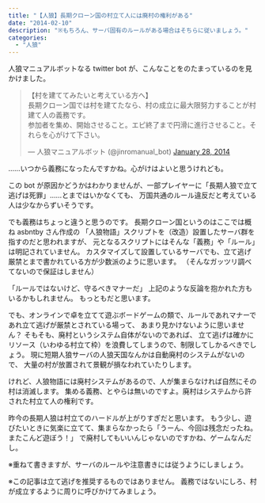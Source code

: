 ```yaml
---
title: "【人狼】長期クローン国の村立て人には廃村の権利がある"
date: "2014-02-10"
description: "※もちろん、サーバ固有のルールがある場合はそちらに従いましょう。"
categories:
  - "人狼"
---
```


人狼マニュアルボットなる twitter bot が、こんなことをのたまっているのを見かけました。

<blockquote class="twitter-tweet"><p lang="ja" dir="ltr">【村を建ててみたいと考えている方へ】<br />長期クローン国では村を建てたなら、村の成立に最大限努力することが村建て人の義務です。<br />参加者を集め、開始させること。エピ終了まで円滑に進行させること。それらを心がけて下さい。</p>&mdash; 人狼マニュアルボット (@jinromanual_bot) <a href="https://twitter.com/jinromanual_bot/status/428099438532255744?ref_src=twsrc%5Etfw">January 28, 2014</a></blockquote> <script async src="https://platform.twitter.com/widgets.js" charset="utf-8"></script>

……いつから義務になったんですかね。心がけはよいと思うけれども。

この bot が原因かどうかはわかりませんが、一部プレイヤーに「長期人狼で立て逃げは死罪」……とまではいかなくても、
万国共通のルール違反だと考えている人は少なからずいそうです。

でも義務はちょっと違うと思うのです。
長期クローン国というのはここでは概ね asbntby さん作成の
「人狼物語」スクリプトを（改造）設置したサーバ群を指すのだと思われますが、
元となるスクリプトにはそんな「義務」や「ルール」は明記されていません。
カスタマイズして設置しているサーバでも、立て逃げ厳禁とまで書かれている方が少数派のように思います。
（そんなガッツリ調べてないので保証はしません）

「ルールではないけど、守るべきマナーだ」
上記のような反論を抱かれた方もいるかもしれません。
もっともだと思います。

でも、オンラインで卓を立てて遊ぶボードゲームの類で、ルールであれマナーであれ立て逃げが厳禁とされている場って、
あまり見かけないように思いません？
そもそも、廃村というシステム自体がないのであれば、
立て逃げは確かにリソース（いわゆる村立て枠）を浪費してしまうので、制限してしかるべきでしょう。
現に短期人狼サーバの人狼天国なんかは自動廃村のシステムがないので、
大量の村が放置されて景観が損なわれていたりします。

けれど、人狼物語には廃村システムがあるので、人が集まらなければ自然にその村は消滅します。
集める義務、とやらは無いのですよ。廃村はシステムから許された村立て人の権利です。

昨今の長期人狼は村立てのハードルが上がりすぎだと思います。
もう少し、遊びたいときに気楽に立てて、集まらなかったら「うーん、今回は残念だったね。またこんど遊ぼう！」
で廃村してもいいんじゃないのですかね、ゲームなんだし。

※重ねて書きますが、サーバのルールや注意書きには従うようにしましょう。

※この記事は立て逃げを推奨するものではありません。
義務ではないにしろ、村が成立するように周りに呼びかけてみましょう。
